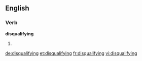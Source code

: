 ==English==

===Verb===
'''disqualifying'''

# {{third-person singular of|[[disqualify]]}}

[[de:disqualifying]]
[[et:disqualifying]]
[[fr:disqualifying]]
[[vi:disqualifying]]